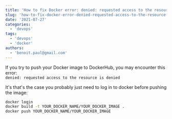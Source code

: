 ```yaml
---
title: 'How to fix Docker error: denied: requested access to the resource is denied'
slug: 'how-to-fix-docker-error-denied-requested-access-to-the-resource-is-denied'
date: '2021-07-27'
categories:
  - 'devops'
tags:
  - 'devops'
  - 'docker'
authors:
  - 'benoit.paul@gmail.com'
---
```


If you try to push your Docker image to DockerHub, you may encounter this error:  
`denied: requested access to the resource is denied`

It's that's the case you probably just need to log in to docker before pushing the image:

```bash
docker login
docker build -t YOUR_DOCKER_NAME/YOUR_DOCKER_IMAGE .
docker push YOUR_DOCKER_NAME/YOUR_DOCKER_IMAGE
```

